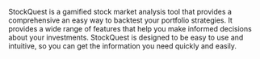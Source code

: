 StockQuest is a gamified stock market analysis tool that provides a comprehensive an easy way to backtest your portfolio strategies. It provides a wide range of features that help you make informed decisions about your investments. StockQuest is designed to be easy to use and intuitive, so you can get the information you need quickly and easily.
